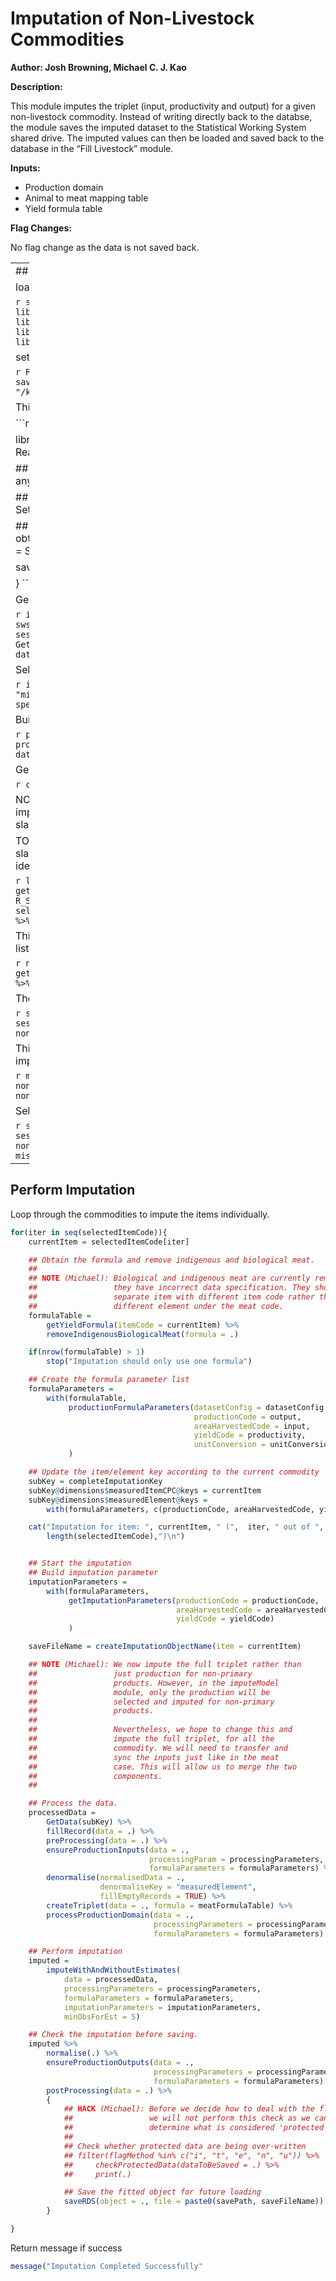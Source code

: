 # Imputation of Non-Livestock Commodities

**Author: Josh Browning, Michael C. J. Kao**

**Description:**

This module imputes the triplet (input, productivity and output) for a given
non-livestock commodity. Instead of writing directly back to the databse,
the module saves the imputed dataset to the Statistical Working System
shared drive. The imputed values can then be loaded and saved back to the
database in the "Fill Livestock" module.

**Inputs:**

* Production domain
* Animal to meat mapping table
* Yield formula table

**Flag Changes:**

No flag change as the data is not saved back.

---
## Initialisation

load the libraries

```r
suppressMessages({
    library(faosws)
    library(faoswsUtil)
    library(faoswsFlag)
    library(faoswsImputation)
    library(faoswsProduction)
    library(faoswsProcessing)
    library(faoswsEnsure)
    library(magrittr)
    library(dplyr)
})
```

set up for the test environment and parameters

```r
R_SWS_SHARE_PATH = Sys.getenv("R_SWS_SHARE_PATH")
savePath = paste0(R_SWS_SHARE_PATH, "/kao/production/imputation_fit/")
```

This return FALSE if on the Statistical Working System

```r
if(CheckDebug()){

    library(faoswsModules)
    SETTINGS = ReadSettings("sws.yml")

    ## If you're not on the system, your settings will overwrite any others
    R_SWS_SHARE_PATH = SETTINGS[["share"]]

    ## Define where your certificates are stored
    SetClientFiles(SETTINGS[["certdir"]])

    ## Get session information from SWS. Token must be obtained from web interface
    GetTestEnvironment(baseUrl = SETTINGS[["server"]],
                       token = SETTINGS[["token"]])

    savePath = SETTINGS[["save_imputation_path"]]

}
```

Get user specified imputation selection

```r
imputationSelection = swsContext.computationParams$imputation_selection
sessionKey = swsContext.datasets[[1]]
datasetConfig = GetDatasetConfig(domainCode = sessionKey@domain,
                                 datasetCode = sessionKey@dataset)
```

Select the item list based on user input parameter

```r
if(!imputationSelection %in% c("session", "all", "missing_items"))
    stop("Incorrect imputation selection specified")
```

Build processing parameters

```r
processingParameters =
    productionProcessingParameters(datasetConfig = datasetConfig)
```

Get the full imputation Datakey

```r
completeImputationKey = getCompleteImputationKey()
```

NOTE (Michael): Since the animal/meat are currently imputed by the
                imputed_slaughtered and synchronise slaughtered module, so
                they should not be imputed here.

TODO (Michael): Merge the this module with the imputed slaughtered and
                synchronise slaughtered as the logic are identical.

```r
liveStockItems =
    getAnimalMeatMapping(R_SWS_SHARE_PATH = R_SWS_SHARE_PATH,
                         onlyMeatChildren = FALSE) %>%
    select(measuredItemParentCPC, measuredItemChildCPC) %>%
    unlist(x = ., use.names = FALSE) %>%
    unique(x = .)
```

This is the complete list of items that are in the imputation list

```r
nonLivestockImputationItems =
    getQueryKey("measuredItemCPC", completeImputationKey) %>%
    setdiff(., liveStockItems)
```

These are the items selected by the users

```r
sessionItems =
    getQueryKey("measuredItemCPC", sessionKey) %>%
    intersect(., nonLivestockImputationItems)
```

This returns the list of items current does not have an imputed dataset.

```r
missingItems =
    nonLivestockImputationItems[!imputationExist(savePath,
                                                 nonLivestockImputationItems)]
```

Select the commodities based on the user input parameter

```r
selectedItemCode =
    switch(imputationSelection,
           session = sessionItems,
           all = nonLivestockImputationItems,
           missing_items = missingItems)
```

---
## Perform Imputation
Loop through the commodities to impute the items individually.

```r
for(iter in seq(selectedItemCode)){
    currentItem = selectedItemCode[iter]

    ## Obtain the formula and remove indigenous and biological meat.
    ##
    ## NOTE (Michael): Biological and indigenous meat are currently removed, as
    ##                 they have incorrect data specification. They should be
    ##                 separate item with different item code rather than under
    ##                 different element under the meat code.
    formulaTable =
        getYieldFormula(itemCode = currentItem) %>%
        removeIndigenousBiologicalMeat(formula = .)

    if(nrow(formulaTable) > 1)
        stop("Imputation should only use one formula")

    ## Create the formula parameter list
    formulaParameters =
        with(formulaTable,
             productionFormulaParameters(datasetConfig = datasetConfig,
                                         productionCode = output,
                                         areaHarvestedCode = input,
                                         yieldCode = productivity,
                                         unitConversion = unitConversion)
             )

    ## Update the item/element key according to the current commodity
    subKey = completeImputationKey
    subKey@dimensions$measuredItemCPC@keys = currentItem
    subKey@dimensions$measuredElement@keys =
        with(formulaParameters, c(productionCode, areaHarvestedCode, yieldCode))

    cat("Imputation for item: ", currentItem, " (",  iter, " out of ",
        length(selectedItemCode),")\n")


    ## Start the imputation
    ## Build imputation parameter
    imputationParameters =
        with(formulaParameters,
             getImputationParameters(productionCode = productionCode,
                                     areaHarvestedCode = areaHarvestedCode,
                                     yieldCode = yieldCode)
             )

    saveFileName = createImputationObjectName(item = currentItem)

    ## NOTE (Michael): We now impute the full triplet rather than
    ##                 just production for non-primary
    ##                 products. However, in the imputeModel
    ##                 module, only the production will be
    ##                 selected and imputed for non-primary
    ##                 products.
    ##
    ##                 Nevertheless, we hope to change this and
    ##                 impute the full triplet, for all the
    ##                 commodity. We will need to transfer and
    ##                 sync the inputs just like in the meat
    ##                 case. This will allow us to merge the two
    ##                 components.
    ##

    ## Process the data.
    processedData =
        GetData(subKey) %>%
        fillRecord(data = .) %>%
        preProcessing(data = .) %>%
        ensureProductionInputs(data = .,
                               processingParam = processingParameters,
                               formulaParameters = formulaParameters) %>%
        denormalise(normalisedData = .,
                    denormaliseKey = "measuredElement",
                    fillEmptyRecords = TRUE) %>%
        createTriplet(data = ., formula = meatFormulaTable) %>%
        processProductionDomain(data = .,
                                processingParameters = processingParameters,
                                formulaParameters = formulaParameters)

    ## Perform imputation
    imputed =
        imputeWithAndWithoutEstimates(
            data = processedData,
            processingParameters = processingParameters,
            formulaParameters = formulaParameters,
            imputationParameters = imputationParameters,
            minObsForEst = 5)

    ## Check the imputation before saving.
    imputed %>%
        normalise(.) %>%
        ensureProductionOutputs(data = .,
                                processingParameters = processingParameters,
                                formulaParameters = formulaParameters) %>%
        postProcessing(data = .) %>%
        {
            ## HACK (Michael): Before we decide how to deal with the flags,
            ##                 we will not perform this check as we can not
            ##                 determine what is considered 'protected'
            ##
            ## Check whether protected data are being over-written
            ## filter(flagMethod %in% c("i", "t", "e", "n", "u")) %>%
            ##     checkProtectedData(dataToBeSaved = .) %>%
            ##     print(.)

            ## Save the fitted object for future loading
            saveRDS(object = ., file = paste0(savePath, saveFileName))
        }

}
```

Return message if success

```r
message("Imputation Completed Successfully"
```

